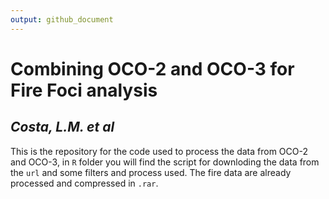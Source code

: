 ```yaml
---
output: github_document
---
```


# **Combining OCO-2 and OCO-3 for Fire Foci analysis**
## *Costa, L.M. et al*

This is the repository for the code used to process the data from OCO-2 and OCO-3, in `R` folder you will find the script for downloding the data from the `url` and some filters and process used. The fire data are already processed and compressed in `.rar`. 
